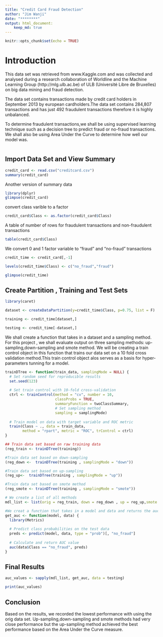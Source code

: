 ```yaml
---
title: "Credit Card Fraud Detection"
author: "Jim Wanji"
date: "********"
output: html_document:
    keep_md: true
---
```


```r
knitr::opts_chunk$set(echo = TRUE)
```
# Introduction
This data set was retrieved from www.Kaggle.com and was collected and analysed during a research collaboration of Worldline and the Machine Learning Group (http://mlg.ulb.ac.be) of ULB (Université Libre de Bruxelles) on big data mining and fraud detection.

The data set contains transactions made by credit card holders in September 2013 by european cardholders.The data set contains 284,807 transactions and has just 492 fraudulent transactions therefore it is highly unbalanced.

To determine fraudulent transactions,we shall be using supervised learning technique such as a decision tree to predict fraud or no-fraud transactions.
We shall also be using Area Under the Curve to determine how well our model was.

```r

```

## Import Data Set and View Summary 

```r
credit_card <- read.csv("creditcard.csv")
summary(credit_card)
```

Another version of summary data

```r
library(dplyr)
glimpse(credit_card)
```

convert class varible to a factor
```r
credit_card$Class <- as.factor(credit_card$Class)
```

A table of number of rows for fraudulent transactions and non-fraudulent transactions
```r
table(credit_card$Class)
```

We convert 0 and 1 factor variable to "fraud" and "no-fraud" transactions
```r
credit_time <- credit_card[,-1]

levels(credit_time$Class) <- c("no_fraud","fraud")

glimpse(credit_time)
```

## Create Partition , Training and Test Sets
```r
library(caret)

dataset <- createDataPartition(y=credit_time$Class, p=0.75, list = F)

training <- credit_time[dataset,]

testing <- credit_time[-dataset,]
```


We shall create a function that takes in a dataset and a sampling method. For this project , we shall evaluate output on three sampling methods:
up-sampling,down-sampling and smote method. 
We will be  creating a train control object in this function that trains our data set on a 10 fold cross validation method.This train control object alos serves as a basis for hyper-parameters tunning for a model.

```r
trainDTree <- function(train_data, samplingMode = NULL) {
  # Set random seed for reproducible results
  set.seed(123)
  
  # Set train control with 10-fold cross-validation
  ctrl <- trainControl(method = "cv", number = 10,
                       classProbs = TRUE,
                       summaryFunction = twoClassSummary,
                       # Set sampling method
                       sampling = samplingMode)
  
  # Train model on data with target variable and ROC metric
  train(Class ~ ., data = train_data,
        method = "rpart", metric = "ROC", trControl = ctrl)
}
```


```r
## Train data set based on raw training data
(reg_train <- trainDTree(training))

#Train data set based on down-sampling
(reg_down <-  trainDTree(training , samplingMode = "down"))

#Train data set based on up-sampling
(reg_up<-  trainDTree(training , samplingMode = "up"))

#Train data set based on smote method
(reg_smote <- trainDTree(training , samplingMode = "smote"))
```

```r
# We create a list of all methods
mdl_list <- list(orig = reg_train, down = reg_down , up = reg_up,smote = reg_smote )

#We creat a function that takes in a model and data and returns the auc based on the  class probability
get_auc <- function(model, data) {
  library(Metrics)
  
  # Predict class probabilities on the test data
  preds <- predict(model, data, type = "prob")[, "no_fraud"]
  
  # Calculate and return AUC value
  auc(data$Class == "no_fraud", preds)
}

```

## Final Results
```r
auc_values <- sapply(mdl_list, get_auc, data = testing)

print(auc_values)

```

## Conclusion
Based on the results, we recorded the lowest performance with using the orig data set. Up-sampling,down-sampling and smote methods had very
close performance but the up-sampling method achieved the best performance based on the Area Under the Curve measure.


